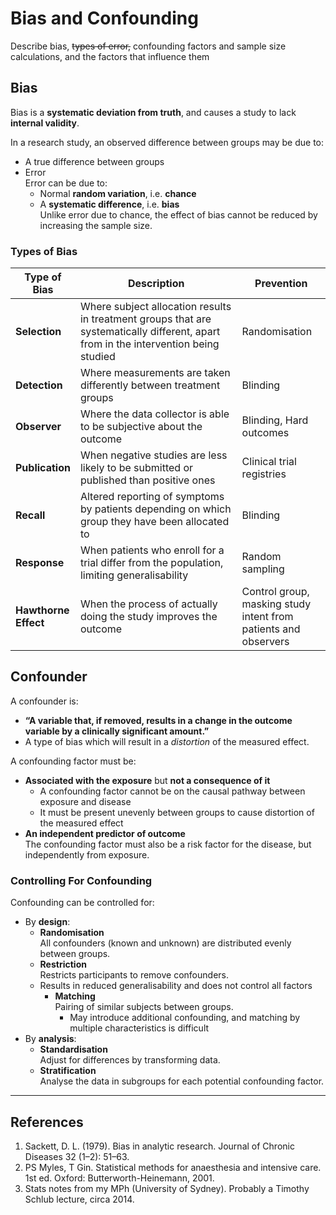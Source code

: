 # Bias and Confounding

:::dual
Describe bias, ~~types of error,~~ confounding factors and sample size calculations, and the factors that influence them
:::

## Bias

Bias is a **systematic deviation from truth**, and causes a study to lack **internal validity**.

In a research study, an observed difference between groups may be due to:

* A true difference between groups
* Error\
Error can be due to:
  * Normal **random variation**, i.e. **chance**
  * A **systematic difference**, i.e. **bias**\
  Unlike error due to chance, the effect of bias cannot be reduced by increasing the sample size. 

### Types of Bias

|     Type of Bias     |                                                             Description                                                              |                            Prevention                           |
|----------------------+--------------------------------------------------------------------------------------------------------------------------------------+-----------------------------------------------------------------|
| **Selection**        | Where subject allocation results in treatment groups that are systematically different, apart from in the intervention being studied | Randomisation                                                   |
| **Detection**        | Where measurements are taken differently between treatment groups                                                                    | Blinding                                                        |
| **Observer**         | Where the data collector is able to be subjective about the outcome                                                                  | Blinding, Hard outcomes                                         |
| **Publication**      | When negative studies are less likely to be submitted or published than positive ones                                                | Clinical trial registries                                       |
| **Recall**           | Altered reporting of symptoms by patients depending on which group they have been allocated to                                       | Blinding                                                        |
| **Response**         | When patients who enroll for a trial differ from the population, limiting generalisability                                           | Random sampling                                                 |
| **Hawthorne Effect** | When the process of actually doing the study improves the outcome                                                                    | Control group, masking study intent from patients and observers |

## Confounder

A confounder is:

* **"A variable that, if removed, results in a change in the outcome variable by a clinically significant amount."**
* A type of bias which will result in a *distortion* of the measured effect.

A confounding factor must be:

* **Associated with the exposure** but **not a consequence of it**\
    * A confounding factor cannot be on the causal pathway between exposure and disease\
    * It must be present unevenly between groups to cause distortion of the measured effect
* **An independent predictor of outcome**\
  The confounding factor must also be a risk factor for the disease, but independently from exposure.


### Controlling For Confounding

Confounding can be controlled for:

* By **design**:
    * **Randomisation**\
    All confounders (known and unknown) are distributed evenly between groups.
    * **Restriction**\
    Restricts participants to remove confounders.
    * Results in reduced generalisability and does not control all factors
        * **Matching**\
        Pairing of similar subjects between groups.
            * May introduce additional confounding, and matching by multiple characteristics is difficult
* By **analysis**:
    * **Standardisation**\
    Adjust for differences by transforming data.
    * **Stratification**\
    Analyse the data in subgroups for each potential confounding factor.

---

## References

1. Sackett, D. L. (1979). Bias in analytic research. Journal of Chronic Diseases 32 (1–2): 51–63.
2. PS Myles, T Gin. Statistical methods for anaesthesia and intensive care. 1st ed. Oxford: Butterworth-Heinemann, 2001.
3. Stats notes from my MPh (University of Sydney). Probably a Timothy Schlub lecture, circa 2014.